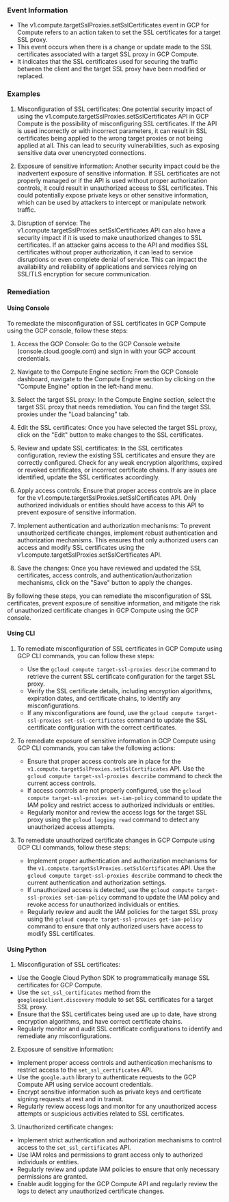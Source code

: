 
### Event Information

- The v1.compute.targetSslProxies.setSslCertificates event in GCP for Compute refers to an action taken to set the SSL certificates for a target SSL proxy.
- This event occurs when there is a change or update made to the SSL certificates associated with a target SSL proxy in GCP Compute.
- It indicates that the SSL certificates used for securing the traffic between the client and the target SSL proxy have been modified or replaced.


### Examples

1. Misconfiguration of SSL certificates: One potential security impact of using the v1.compute.targetSslProxies.setSslCertificates API in GCP Compute is the possibility of misconfiguring SSL certificates. If the API is used incorrectly or with incorrect parameters, it can result in SSL certificates being applied to the wrong target proxies or not being applied at all. This can lead to security vulnerabilities, such as exposing sensitive data over unencrypted connections.

2. Exposure of sensitive information: Another security impact could be the inadvertent exposure of sensitive information. If SSL certificates are not properly managed or if the API is used without proper authorization controls, it could result in unauthorized access to SSL certificates. This could potentially expose private keys or other sensitive information, which can be used by attackers to intercept or manipulate network traffic.

3. Disruption of service: The v1.compute.targetSslProxies.setSslCertificates API can also have a security impact if it is used to make unauthorized changes to SSL certificates. If an attacker gains access to the API and modifies SSL certificates without proper authorization, it can lead to service disruptions or even complete denial of service. This can impact the availability and reliability of applications and services relying on SSL/TLS encryption for secure communication.

### Remediation

#### Using Console

To remediate the misconfiguration of SSL certificates in GCP Compute using the GCP console, follow these steps:

1. Access the GCP Console: Go to the GCP Console website (console.cloud.google.com) and sign in with your GCP account credentials.

2. Navigate to the Compute Engine section: From the GCP Console dashboard, navigate to the Compute Engine section by clicking on the "Compute Engine" option in the left-hand menu.

3. Select the target SSL proxy: In the Compute Engine section, select the target SSL proxy that needs remediation. You can find the target SSL proxies under the "Load balancing" tab.

4. Edit the SSL certificates: Once you have selected the target SSL proxy, click on the "Edit" button to make changes to the SSL certificates.

5. Review and update SSL certificates: In the SSL certificates configuration, review the existing SSL certificates and ensure they are correctly configured. Check for any weak encryption algorithms, expired or revoked certificates, or incorrect certificate chains. If any issues are identified, update the SSL certificates accordingly.

6. Apply access controls: Ensure that proper access controls are in place for the v1.compute.targetSslProxies.setSslCertificates API. Only authorized individuals or entities should have access to this API to prevent exposure of sensitive information.

7. Implement authentication and authorization mechanisms: To prevent unauthorized certificate changes, implement robust authentication and authorization mechanisms. This ensures that only authorized users can access and modify SSL certificates using the v1.compute.targetSslProxies.setSslCertificates API.

8. Save the changes: Once you have reviewed and updated the SSL certificates, access controls, and authentication/authorization mechanisms, click on the "Save" button to apply the changes.

By following these steps, you can remediate the misconfiguration of SSL certificates, prevent exposure of sensitive information, and mitigate the risk of unauthorized certificate changes in GCP Compute using the GCP console.

#### Using CLI

1. To remediate misconfiguration of SSL certificates in GCP Compute using GCP CLI commands, you can follow these steps:
   - Use the `gcloud compute target-ssl-proxies describe` command to retrieve the current SSL certificate configuration for the target SSL proxy.
   - Verify the SSL certificate details, including encryption algorithms, expiration dates, and certificate chains, to identify any misconfigurations.
   - If any misconfigurations are found, use the `gcloud compute target-ssl-proxies set-ssl-certificates` command to update the SSL certificate configuration with the correct certificates.

2. To remediate exposure of sensitive information in GCP Compute using GCP CLI commands, you can take the following actions:
   - Ensure that proper access controls are in place for the `v1.compute.targetSslProxies.setSslCertificates` API. Use the `gcloud compute target-ssl-proxies describe` command to check the current access controls.
   - If access controls are not properly configured, use the `gcloud compute target-ssl-proxies set-iam-policy` command to update the IAM policy and restrict access to authorized individuals or entities.
   - Regularly monitor and review the access logs for the target SSL proxy using the `gcloud logging read` command to detect any unauthorized access attempts.

3. To remediate unauthorized certificate changes in GCP Compute using GCP CLI commands, follow these steps:
   - Implement proper authentication and authorization mechanisms for the `v1.compute.targetSslProxies.setSslCertificates` API. Use the `gcloud compute target-ssl-proxies describe` command to check the current authentication and authorization settings.
   - If unauthorized access is detected, use the `gcloud compute target-ssl-proxies set-iam-policy` command to update the IAM policy and revoke access for unauthorized individuals or entities.
   - Regularly review and audit the IAM policies for the target SSL proxy using the `gcloud compute target-ssl-proxies get-iam-policy` command to ensure that only authorized users have access to modify SSL certificates.

#### Using Python

1. Misconfiguration of SSL certificates:
- Use the Google Cloud Python SDK to programmatically manage SSL certificates for GCP Compute.
- Use the `set_ssl_certificates` method from the `googleapiclient.discovery` module to set SSL certificates for a target SSL proxy.
- Ensure that the SSL certificates being used are up to date, have strong encryption algorithms, and have correct certificate chains.
- Regularly monitor and audit SSL certificate configurations to identify and remediate any misconfigurations.

2. Exposure of sensitive information:
- Implement proper access controls and authentication mechanisms to restrict access to the `set_ssl_certificates` API.
- Use the `google.auth` library to authenticate requests to the GCP Compute API using service account credentials.
- Encrypt sensitive information such as private keys and certificate signing requests at rest and in transit.
- Regularly review access logs and monitor for any unauthorized access attempts or suspicious activities related to SSL certificates.

3. Unauthorized certificate changes:
- Implement strict authentication and authorization mechanisms to control access to the `set_ssl_certificates` API.
- Use IAM roles and permissions to grant access only to authorized individuals or entities.
- Regularly review and update IAM policies to ensure that only necessary permissions are granted.
- Enable audit logging for the GCP Compute API and regularly review the logs to detect any unauthorized certificate changes.

